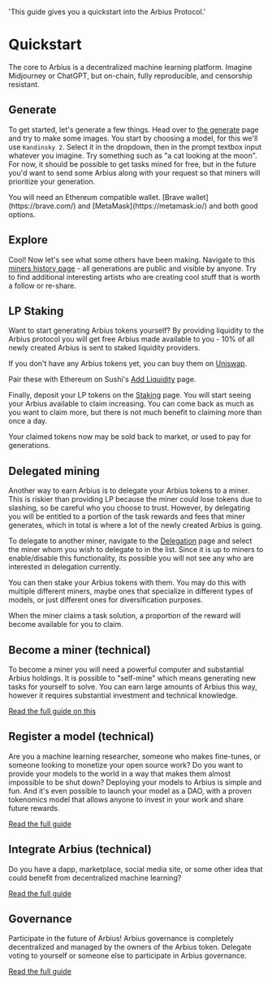   'This guide gives you a quickstart into the Arbius Protocol.'

# Quickstart

The core to Arbius is a decentralized machine learning platform. Imagine Midjourney or ChatGPT, but on-chain, fully reproducible, and censorship resistant.

## Generate

To get started, let's generate a few things. Head over to [the generate](https://arbius.ai/generate) page and try to make some images. You start by choosing a model, for this we'll use `Kandinsky 2`. Select it in the dropdown, then in the prompt textbox input whatever you imagine. Try something such as "a cat looking at the moon". For now, it should be possible to get tasks mined for free, but in the future you'd want to send some Arbius along with your request so that miners will prioritize your generation.

<Note>
  You will need an Ethereum compatible wallet. [Brave wallet](https://brave.com/) and [MetaMask](https://metamask.io/) and both good options.
</Note>

## Explore

Cool! Now let's see what some others have been making. Navigate to this [miners history page](https://arbius.ai/history/0x1A320E53A25f518B893F286f3600cc204c181a8E) - all generations are public and visible by anyone. Try to find additional interesting artists who are creating cool stuff that is worth a follow or re-share.

## LP Staking

Want to start generating Arbius tokens yourself? By providing liquidity to the Arbius protocol you will get free Arbius made available to you - 10% of all newly created Arbius is sent to staked liquidity providers.

If you don't have any Arbius tokens yet, you can buy them on [Uniswap](https://app.sushi.com/swap?inputCurrency=ETH&outputCurrency=0x158f9Ab4d4C6F36a7f6D7507223051cAc9d6284A&chainId=42170).

Pair these with Ethereum on Sushi's [Add Liquidity](https://app.sushi.com/legacy/add/ETH/0x158f9Ab4d4C6F36a7f6D7507223051cAc9d6284A?chainId=42170) page.

Finally, deposit your LP tokens on the [Staking](https://arbius.ai/staking) page. You will start seeing your Arbius available to claim increasing. You can come back as much as you want to claim more, but there is not much benefit to claiming more than once a day.

Your claimed tokens now may be sold back to market, or used to pay for generations.

## Delegated mining

Another way to earn Arbius is to delegate your Arbius tokens to a miner. This is riskier than providing LP because the miner could lose tokens due to slashing, so be careful who you choose to trust. However, by delegating you will be entitled to a portion of the task rewards and fees that miner generates, which in total is where a lot of the newly created Arbius is going.

To delegate to another miner, navigate to the [Delegation](https://arbius.ai/delegation) page and select the miner whom you wish to delegate to in the list. Since it is up to miners to enable/disable this functionality, its possible you will not see any who are interested in delegation currently.

You can then stake your Arbius tokens with them. You may do this with multiple different miners, maybe ones that specialize in different types of models, or just different ones for diversification purposes.

When the miner claims a task solution, a proportion of the reward will become available for you to claim.


## Become a miner (technical)

To become a miner you will need a powerful computer and substantial Arbius holdings. It is possible to "self-mine" which means generating new tasks for yourself to solve. You can earn large amounts of Arbius this way, however it requires substantial investment and technical knowledge.

[Read the full guide on this](/mining)


## Register a model (technical)

Are you a machine learning researcher, someone who makes fine-tunes, or someone looking to monetize your open source work? Do you want to provide your models to the world in a way that makes them almost impossible to be shut down? Deploying your models to Arbius is simple and fun. And it's even possible to launch your model as a DAO, with a proven tokenomics model that allows anyone to invest in your work and share future rewards.

[Read the full guide](/register-model)

## Integrate Arbius (technical)

Do you have a dapp, marketplace, social media site, or some other idea that could benefit from decentralized machine learning?

[Read the full guide](/integrate)

## Governance

Participate in the future of Arbius! Arbius governance is completely decentralized and managed by the owners of the Arbius token. Delegate voting to yourself or someone else to participate in Arbius governance.

[Read the full guide](/governance)
